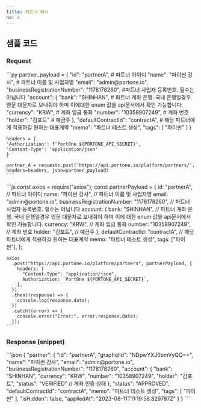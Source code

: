 ```yaml
---
title: 파트너 예시
no: 4
---
```



## 샘플 코드

### Request

<Tabs>
  <Tab title="Python">
    ```py
    partner_payload = {
    "id": "partnerA", # 파트너 아이디
    "name": "파이썬 강사", # 파트너 이름 및 사업자명
    "email": "admin@portone.io",
    "businessRegistrationNumber": "1178178260", #파트너 사업자 등록번호. 필수는 아닙니다
    "account": {
      "bank": "SHINHAN", # 파트너 계좌 은행. 국내 은행일경우 영문 대문자로 보내줘야 하며 이에대한 enum 값을 api문서에서 확인 가능합니다.
      "currency": "KRW", # 계좌 입금 통화
      "number": "10358907249", # 계좌 번호
      "holder": "김포트" # 예금주
    },
    "defaultContractId": "contractA", # 해당 파트너에게 적용하길 원하는 대표계약
    "memo": "파트너 테스트 생성",
    "tags": [
      "파이썬"
    ]
    }

    headers = {
    'Authorization': f'PortOne ${PORTONE_API_SECRET}',
    'Content-Type': 'application/json'
    }

    partner_A = requests.post('https://api.portone.io/platform/partners/', headers=headers, json=partner_payload)
    ```
  </Tab>

  <Tab title="Node">
    ```js
    const axios = require("axios");
    const partnerPayload = {
      id: "partnerA", // 파트너 아이디
      name: "파이썬 강사", // 파트너 이름 및 사업자명
      email: "admin@portone.io",
      businessRegistrationNumber: "1178178260", // 파트너 사업자 등록번호. 필수는 아닙니다
      account: {
        bank: "SHINHAN", // 파트너 계좌 은행. 국내 은행일경우 영문 대문자로 보내줘야 하며 이에 대한 enum 값을 api문서에서 확인 가능합니다.
        currency: "KRW", // 계좌 입금 통화
        number: "10358907249", // 계좌 번호
        holder: "김포트", // 예금주
      },
      defaultContractId: "contractA", // 해당 파트너에게 적용하길 원하는 대표계약
      memo: "파트너 테스트 생성",
      tags: ["파이썬"],
    };

    axios
      .post("https://api.portone.io/platform/partners", partnerPayload, {
        headers: {
          "Content-Type": "application/json",
          Authorization: `PortOne ${PORTONE_API_SECRET}`,
        },
      })
      .then((response) => {
        console.log(response.data);
      })
      .catch((error) => {
        console.error("Error:", error.response.data);
      });
    ```
  </Tab>
</Tabs>

### Response (snippet)

<Tabs>
  <Tab title="snippet">
    ```json
    {
    "partner": {
      "id": "partnerA",
      "graphqlId": "NDpwYXJ0bmVyQQ==",
      "name": "파이썬 강사",
      "email": "admin@portone.io",
      "businessRegistrationNumber": "1178178260",
      "account": {
        "bank": "SHINHAN",
        "currency": "KRW",
        "number": "10358907249",
        "holder": "김포트",
        "status": "VERIFIED" // 계좌 인증 상태
      },
      "status": "APPROVED",
      "defaultContractId": "contractA",
      "memo": "파트너 테스트 생성",
      "tags": [
        "파이썬"
      ],
      "isHidden": false,
      "appliedAt": "2023-08-11T11:19:58.829787Z"
    }
    }
    ```
  </Tab>
</Tabs>
